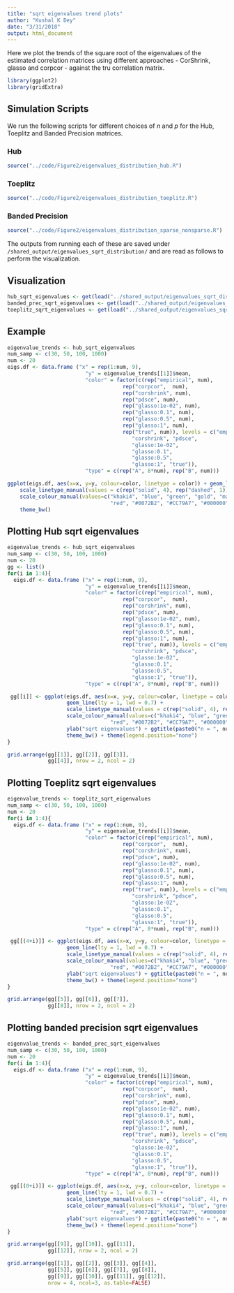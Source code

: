 ```yaml
---
title: "sqrt eigenvalues trend plots"
author: "Kushal K Dey"
date: "3/31/2018"
output: html_document
---
```


Here we plot the trends of the square root of the eigenvalues of the estimated correlation
matrices using different approaches - CorShrink, glasso and corpcor - against the tru
correlation matrix. 

```r
library(ggplot2)
library(gridExtra)
```


## Simulation Scripts

We run the following scripts for different choices of $n$ and $p$ for the Hub, Toeplitz and 
Banded Precision matrices.

### Hub

```r
source("../code/Figure2/eigenvalues_distribution_hub.R")
```

### Toeplitz

```r
source("../code/Figure2/eigenvalues_distribution_toeplitz.R")
```

### Banded Precision

```r
source("../code/Figure2/eigenvalues_distribution_sparse_nonsparse.R")
```

The outputs from running each of these are saved under `/shared_output/eigenvalues_sqrt_distribution/`
and are read as follows to perform the visualization.


## Visualization

```r
hub_sqrt_eigenvalues <- get(load("../shared_output/eigenvalues_sqrt_distribution/hub_sqrt_eigenvalues_distribution.rda"))
banded_prec_sqrt_eigenvalues <- get(load("../shared_output/eigenvalues_sqrt_distribution/banded_precision_sqrt_eigenvalues_distribution.rda"))
toeplitz_sqrt_eigenvalues <- get(load("../shared_output/eigenvalues_sqrt_distribution/toeplitz_sqrt_eigenvalues_distribution.rda"))
```

## Example

```r
eigenvalue_trends <- hub_sqrt_eigenvalues
num_samp <- c(30, 50, 100, 1000)
num <- 20
eigs.df <- data.frame ("x" = rep(1:num, 9),
                         "y" = eigenvalue_trends[[1]]$mean,
                         "color" = factor(c(rep("empirical", num), 
                                     rep("corpcor",  num), 
                                     rep("corshrink", num), 
                                     rep("pdsce", num),
                                     rep("glasso:1e-02", num),
                                     rep("glasso:0.1", num),
                                     rep("glasso:0.5", num),
                                     rep("glasso:1", num),
                                     rep("true", num)), levels = c("empirical", "corpcor",
                                        "corshrink", "pdsce",
                                        "glasso:1e-02",
                                        "glasso:0.1",
                                        "glasso:0.5",
                                        "glasso:1", "true")),
                         "type" = c(rep("A", 8*num), rep("B", num)))

ggplot(eigs.df, aes(x=x, y=y, colour=color, linetype = color)) + geom_line(lty = 1, lwd = 0.7) +
    scale_linetype_manual(values = c(rep("solid", 4), rep("dashed", 1))) +
    scale_colour_manual(values=c("khaki4", "blue", "green", "gold", "magenta",
                                 "red", "#0072B2", "#CC79A7", "#000000")) + xlab("") + ylab("eigenvalues") +
    theme_bw() 
```


## Plotting Hub sqrt eigenvalues

```r
eigenvalue_trends <- hub_sqrt_eigenvalues
num_samp <- c(30, 50, 100, 1000)
num <- 20
gg <- list()
for(i in 1:4){
  eigs.df <- data.frame ("x" = rep(1:num, 9),
                         "y" = eigenvalue_trends[[i]]$mean,
                         "color" = factor(c(rep("empirical", num), 
                                     rep("corpcor",  num), 
                                     rep("corshrink", num), 
                                     rep("pdsce", num),
                                     rep("glasso:1e-02", num),
                                     rep("glasso:0.1", num),
                                     rep("glasso:0.5", num),
                                     rep("glasso:1", num),
                                     rep("true", num)), levels = c("empirical", "corpcor",
                                        "corshrink", "pdsce",
                                        "glasso:1e-02",
                                        "glasso:0.1",
                                        "glasso:0.5",
                                        "glasso:1", "true")),
                         "type" = c(rep("A", 8*num), rep("B", num)))

 gg[[i]] <- ggplot(eigs.df, aes(x=x, y=y, colour=color, linetype = color)) + 
                   geom_line(lty = 1, lwd = 0.7) +
                   scale_linetype_manual(values = c(rep("solid", 4), rep("dashed", 1))) +
                   scale_colour_manual(values=c("khaki4", "blue", "green", "gold", "magenta",
                                 "red", "#0072B2", "#CC79A7", "#000000")) + xlab("") + 
                   ylab("sqrt eigenvalues") + ggtitle(paste0("n = ", num_samp[i], ", p = 100")) + 
                   theme_bw() + theme(legend.position="none")
}

grid.arrange(gg[[1]], gg[[2]], gg[[3]],
             gg[[4]], nrow = 2, ncol = 2)

```


## Plotting Toeplitz sqrt eigenvalues

```r
eigenvalue_trends <- toeplitz_sqrt_eigenvalues
num_samp <- c(30, 50, 100, 1000)
num <- 20
for(i in 1:4){
  eigs.df <- data.frame ("x" = rep(1:num, 9),
                         "y" = eigenvalue_trends[[i]]$mean,
                         "color" = factor(c(rep("empirical", num), 
                                     rep("corpcor",  num), 
                                     rep("corshrink", num), 
                                     rep("pdsce", num),
                                     rep("glasso:1e-02", num),
                                     rep("glasso:0.1", num),
                                     rep("glasso:0.5", num),
                                     rep("glasso:1", num),
                                     rep("true", num)), levels = c("empirical", "corpcor",
                                        "corshrink", "pdsce",
                                        "glasso:1e-02",
                                        "glasso:0.1",
                                        "glasso:0.5",
                                        "glasso:1", "true")),
                         "type" = c(rep("A", 8*num), rep("B", num)))

 gg[[(4+i)]] <- ggplot(eigs.df, aes(x=x, y=y, colour=color, linetype = color)) + 
                   geom_line(lty = 1, lwd = 0.7) +
                   scale_linetype_manual(values = c(rep("solid", 4), rep("dashed", 1))) +
                   scale_colour_manual(values=c("khaki4", "blue", "green", "gold", "magenta",
                                 "red", "#0072B2", "#CC79A7", "#000000")) + xlab("") + 
                   ylab("sqrt eigenvalues") + ggtitle(paste0("n = ", num_samp[i], ", p = 100")) + 
                   theme_bw() + theme(legend.position="none")
}

grid.arrange(gg[[5]], gg[[6]], gg[[7]],
             gg[[8]], nrow = 2, ncol = 2)

```


## Plotting banded precision sqrt eigenvalues

```r
eigenvalue_trends <- banded_prec_sqrt_eigenvalues
num_samp <- c(30, 50, 100, 1000)
num <- 20
for(i in 1:4){
  eigs.df <- data.frame ("x" = rep(1:num, 9),
                         "y" = eigenvalue_trends[[i]]$mean,
                         "color" = factor(c(rep("empirical", num), 
                                     rep("corpcor",  num), 
                                     rep("corshrink", num), 
                                     rep("pdsce", num),
                                     rep("glasso:1e-02", num),
                                     rep("glasso:0.1", num),
                                     rep("glasso:0.5", num),
                                     rep("glasso:1", num),
                                     rep("true", num)), levels = c("empirical", "corpcor",
                                        "corshrink", "pdsce",
                                        "glasso:1e-02",
                                        "glasso:0.1",
                                        "glasso:0.5",
                                        "glasso:1", "true")),
                         "type" = c(rep("A", 8*num), rep("B", num)))

 gg[[(8+i)]] <- ggplot(eigs.df, aes(x=x, y=y, colour=color, linetype = color)) + 
                   geom_line(lty = 1, lwd = 0.7) +
                   scale_linetype_manual(values = c(rep("solid", 4), rep("dashed", 1))) +
                   scale_colour_manual(values=c("khaki4", "blue", "green", "gold", "magenta",
                                 "red", "#0072B2", "#CC79A7", "#000000")) + xlab("") + 
                   ylab("sqrt eigenvalues") + ggtitle(paste0("n = ", num_samp[i], ", p = 100")) + 
                   theme_bw() + theme(legend.position="none")
}

grid.arrange(gg[[9]], gg[[10]], gg[[11]],
             gg[[12]], nrow = 2, ncol = 2)
```

```r
grid.arrange(gg[[1]], gg[[2]], gg[[3]], gg[[4]],
             gg[[5]], gg[[6]], gg[[7]], gg[[8]],
             gg[[9]], gg[[10]], gg[[11]], gg[[12]],
             nrow = 4, ncol=3, as.table=FALSE)
```

